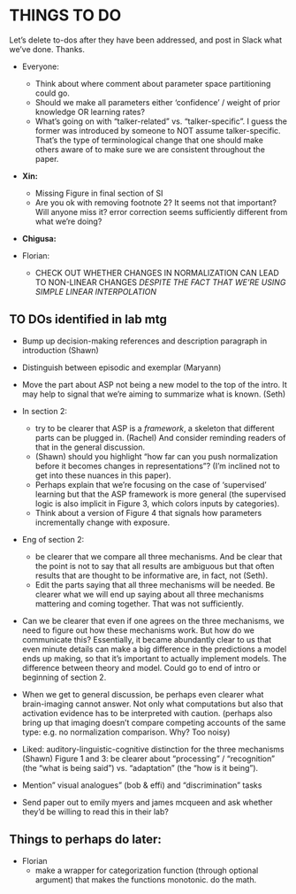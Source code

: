 # THINGS TO DO
Let's delete to-dos after they have been addressed, and post in Slack what we've done. Thanks.

  * Everyone: 
    * Think about where comment about parameter space partitioning could go.
    * Should we make all parameters either 'confidence' / weight of prior knowledge OR learning rates? 
    * What's going on with "talker-related" vs. "talker-specific". I guess the former was introduced by someone to NOT assume talker-specific. That's the type of terminological change that one should make others aware of to make sure we are consistent throughout the paper. 

  * **Xin:**
    * Missing Figure in final section of SI
    * Are you ok with removing footnote 2? It seems not that important? Will anyone miss it? error correction seems sufficiently different from what we're doing?
    
  * **Chigusa:**

  * Florian: 
    * CHECK OUT WHETHER CHANGES IN NORMALIZATION CAN LEAD TO NON-LINEAR CHANGES *DESPITE THE FACT THAT WE'RE USING SIMPLE LINEAR INTERPOLATION*

## TO DOs identified in lab mtg

  * Bump up decision-making references and description paragraph in introduction (Shawn)
  * Distinguish between episodic and exemplar (Maryann)
  * Move the part about ASP not being a new model to the top of the intro. It may help to signal that we’re aiming to summarize what is known. (Seth)

  * In section 2: 
    * try to be clearer that ASP is a *framework*, a skeleton that different parts can be plugged in. (Rachel) And consider reminding readers of that in the general discussion. 
    * (Shawn) should you highlight “how far can you push normalization before it becomes changes in representations”? (I’m inclined not to get into these nuances in this paper).
    * Perhaps explain that we’re focusing on the case of ‘supervised’ learning but that the ASP framework is more general (the supervised logic is also implicit in Figure 3, which colors inputs by categories).
    * Think about a version of Figure 4 that signals how parameters incrementally change with exposure.
  * Eng of section 2: 
    * be clearer that we compare all three mechanisms. And be clear that the point is not to say that all results are ambiguous but that often results that are thought to be informative are, in fact, not (Seth).
    * Edit the parts saying that all three mechanisms will be needed. Be clearer what we will end up saying about all three mechanisms mattering and coming together. That was not sufficiently. 
  * Can we be clearer that even if one agrees on the three mechanisms, we need to figure out how these mechanisms work. But how do we communicate this? Essentially, it became abundantly clear to us that even minute details can make a big difference in the predictions a model ends up making, so that it’s important to actually implement models. The difference between theory and model. Could go to end of intro or beginning of section 2.
  * When we get to general discussion, be perhaps even clearer what brain-imaging cannot answer. Not only what computations but also that activation evidence has to be interpreted with caution. (perhaps also bring up that imaging doesn’t compare competing accounts of the same type: e.g. no normalization comparison. Why? Too noisy)
  * Liked: auditory-linguistic-cognitive distinction for the three mechanisms (Shawn)
Figure 1 and 3: be clearer about “processing” / “recognition” (the “what is being said”) vs. “adaptation” (the “how is it being”).
  * Mention” visual analogues”  (bob & effi) and “discrimination” tasks

 * Send paper out to emily myers and james mcqueen and ask whether they’d be willing to read this in their lab?

## Things to perhaps do later:

  * Florian
    * make a wrapper for categorization function (through optional argument) that makes the functions monotonic. do the math.


